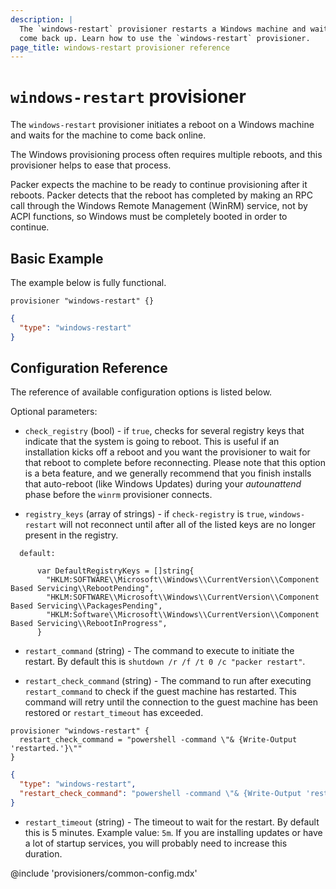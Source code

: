 ```yaml
---
description: |
  The `windows-restart` provisioner restarts a Windows machine and waits for it to
  come back up. Learn how to use the `windows-restart` provisioner.
page_title: windows-restart provisioner reference
---
```


<BadgesHeader>
  <PluginBadge type="official" />
</BadgesHeader>

# `windows-restart` provisioner

The `windows-restart` provisioner initiates a reboot on a Windows machine and
waits for the machine to come back online.

The Windows provisioning process often requires multiple reboots, and this
provisioner helps to ease that process.

Packer expects the machine to be ready to continue provisioning after it
reboots. Packer detects that the reboot has completed by making an RPC call
through the Windows Remote Management (WinRM) service, not by ACPI functions,
so Windows must be completely booted in order to continue.

## Basic Example

The example below is fully functional.

<Tabs>
<Tab heading="HCL2">

```hcl
provisioner "windows-restart" {}
```

</Tab>
<Tab heading="JSON">

```json
{
  "type": "windows-restart"
}
```

</Tab>
</Tabs>

## Configuration Reference

The reference of available configuration options is listed below.

Optional parameters:

- `check_registry` (bool) - if `true`, checks for several registry keys that
  indicate that the system is going to reboot. This is useful if an
  installation kicks off a reboot and you want the provisioner to wait for
  that reboot to complete before reconnecting. Please note that this option
  is a beta feature, and we generally recommend that you finish installs that
  auto-reboot (like Windows Updates) during your _autounattend_ phase before
  the `winrm` provisioner connects.

- `registry_keys` (array of strings) - if `check-registry` is `true`,
  `windows-restart` will not reconnect until after all of the listed keys are
  no longer present in the registry.

```
  default:

      var DefaultRegistryKeys = []string{
        "HKLM:SOFTWARE\\Microsoft\\Windows\\CurrentVersion\\Component Based Servicing\\RebootPending",
        "HKLM:SOFTWARE\\Microsoft\\Windows\\CurrentVersion\\Component Based Servicing\\PackagesPending",
        "HKLM:Software\\Microsoft\\Windows\\CurrentVersion\\Component Based Servicing\\RebootInProgress",
      }
```

- `restart_command` (string) - The command to execute to initiate the
  restart. By default this is `shutdown /r /f /t 0 /c "packer restart"`.

- `restart_check_command` (string) - The command to run after executing `restart_command`
  to check if the guest machine has restarted. This command will retry until the connection
  to the guest machine has been restored or `restart_timeout` has exceeded.

<Tabs>
<Tab heading="HCL2">

```hcl
provisioner "windows-restart" {
  restart_check_command = "powershell -command \"& {Write-Output 'restarted.'}\""
}
```

</Tab>
<Tab heading="JSON">

```json
{
  "type": "windows-restart",
  "restart_check_command": "powershell -command \"& {Write-Output 'restarted.'}\""
}
```

</Tab>
</Tabs>

- `restart_timeout` (string) - The timeout to wait for the restart. By
  default this is 5 minutes. Example value: `5m`. If you are installing
  updates or have a lot of startup services, you will probably need to
  increase this duration.

@include 'provisioners/common-config.mdx'
